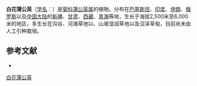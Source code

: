 {{Speciesbox
| name = 白花蒲公英
| status = 
| status_system = 
| image =
| genus = Taraxacum
| species = leucanthum
| authority = (Ledeb.) Ledeb.
}}

'''白花蒲公英'''（[[学名|学名]]：{{lang|la|''Taraxacum leucanthum''}}）是[[菊科|菊科]][[蒲公英属|蒲公英属]]的植物。分布在[[巴基斯坦|巴基斯坦]]、[[印度|印度]]、[[伊朗|伊朗]]、[[俄罗斯|俄罗斯]]以及[[中国大陆|中国大陆]]的[[新疆|新疆]]、[[甘肃|甘肃]]、[[西藏|西藏]]、[[青海|青海]]等地，生长于海拔2,500米至6,000米的地区，多生长在沟谷、河滩草地以、山坡湿润草地以及沼泽草甸，目前尚未由人工引种栽培。

== 参考文献 ==
<div class="references-small">
* {{cite web| url =http://www.bioinfo.cn/db05/KmzwSpecies.php?action=view&id=5665| title =白花蒲公英| work =《中国高等植物数据库全库》| publisher =中国科学院微生物研究所| author =昆明植物研究所| accessdate =2009-02-25| archive-date =2016-03-05| archive-url =https://web.archive.org/web/20160305022322/http://www.bioinfo.cn/db05/KmzwSpecies.php?action=view&id=5665| dead-url =yes}}
</div>
{{Taxonbar|from=Q15231948}}

[[Category:蒲公英属|白花蒲公英]]


{{植物小作品}}